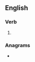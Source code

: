 {{also|reënters|re-enters}}
==English==

===Verb===
{{head|en|verb form}}

# {{en-third-person singular of|reenter}}

===Anagrams===
* {{anagrams|en|enterers|re-entres|reentres|resenter|terreens|terrenes}}
